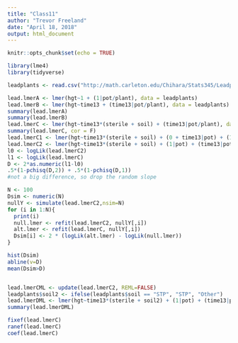 ```yaml
---
title: "Class11"
author: "Trevor Freeland"
date: "April 18, 2018"
output: html_document
---
```


```r
knitr::opts_chunk$set(echo = TRUE)
```

```r
library(lme4)
library(tidyverse)
```


```r
leadplants <- read.csv("http://math.carleton.edu/Chihara/Stats345/Leadplants.csv")

lead.lmerA <- lmer(hgt~1 + (1|pot/plant), data = leadplants)
lead.lmerB <- lmer(hgt~time13 + (time13|pot/plant), data = leadplants)
summary(lead.lmerA)
summary(lead.lmerB)
lead.lmerC <- lmer(hgt~time13*(sterile + soil) + (time13|pot/plant), data = leadplants)
summary(lead.lmerC, cor = F)
lead.lmerC1 <- lmer(hgt~time13*(sterile + soil) + (0 + time13|pot) + (1|pot) + (time13|pot:plant), data = leadplants)
lead.lmerC2 <- lmer(hgt~time13*(sterile + soil) + (1|pot) + (time13|pot:plant), data = leadplants)
l0 <- logLik(lead.lmerC2)
l1 <- logLik(lead.lmerC)
D <- 2*as.numeric(l1-l0)
.5*(1-pchisq(D,2)) + .5*(1-pchisq(D,1))
#not a big difference, so drop the random slope
```

```r
N <- 100
Dsim <- numeric(N)
nullY <- simulate(lead.lmerC2,nsim=N)
for (i in 1:N){
  print(i)
  null.lmer <- refit(lead.lmerC2, nullY[,i])
  alt.lmer <- refit(lead.lmerC, nullY[,i])
  Dsim[i] <- 2 * (logLik(alt.lmer) - logLik(null.lmer))
}

hist(Dsim)
abline(v=D)
mean(Dsim>D)


lead.lmerCML <- update(lead.lmerC2, REML=FALSE)
leadplants$soil2 <- ifelse(leadplants$soil == "STP", "STP", "Other")
lead.lmerDML <- lmer(hgt~time13*(sterile + soil2) + (1|pot) + (time13|pot:plant), data = leadplants, REML = T)
summary(lead.lmerDML)
```


```r
fixef(lead.lmerC)
ranef(lead.lmerC)
coef(lead.lmerC)
```



